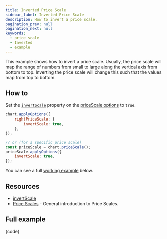 ```yaml
---
title: Inverted Price Scale
sidebar_label: Inverted Price Scale
description: How to invert a price scale.
pagination_prev: null
pagination_next: null
keywords:
  - price scale
  - Inverted
  - example
---
```


This example shows how to invert a price scale. Usually, the price scale will
map the range of numbers from small to large along the vertical axis from bottom
to top. Inverting the price scale will change this such that the values map from
top to bottom.

## How to

Set the [`invertScale`](/docs/api/interfaces/PriceScaleOptions#invertscale) property
on the [priceScale options](/docs/api/interfaces/PriceScaleOptions) to `true`.

```js
chart.applyOptions({
    rightPriceScale: {
        invertScale: true,
    },
});

// or (for a specific price scale)
const priceScale = chart.priceScale();
priceScale.applyOptions({
    invertScale: true,
});
```

You can see a full [working example](#full-example) below.

## Resources
- [invertScale](/docs/api/interfaces/PriceScaleOptions#invertscale)
- [Price Scales](/docs/price-scale) - General introduction to Price Scales.

## Full example


<UsageGuidePartial />


<CodeBlock replaceThemeConstants chart className="language-js" hideableCode>
	{code}
</CodeBlock>

